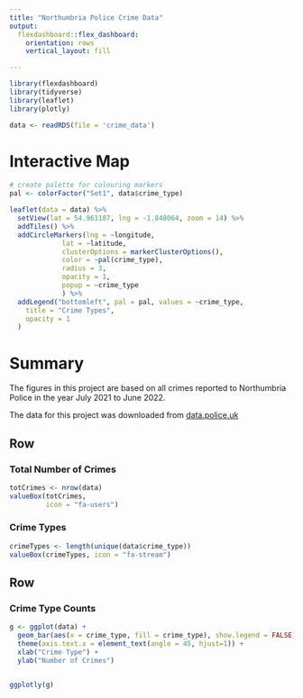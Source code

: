 ```yaml
---
title: "Northumbria Police Crime Data"
output: 
  flexdashboard::flex_dashboard:
    orientation: rows
    vertical_layout: fill

---
```


```r
library(flexdashboard)
library(tidyverse)
library(leaflet)
library(plotly)

data <- readRDS(file = 'crime_data')
```


Interactive Map
====================

```r

# create palette for colouring markers
pal <- colorFactor("Set1", data$crime_type)

leaflet(data = data) %>% 
  setView(lat = 54.961187, lng = -1.848064, zoom = 14) %>% 
  addTiles() %>% 
  addCircleMarkers(lng = ~longitude, 
             lat = ~latitude,
             clusterOptions = markerClusterOptions(),
             color = ~pal(crime_type),
             radius = 3,
             opacity = 1,
             popup = ~crime_type
             ) %>%
  addLegend("bottomleft", pal = pal, values = ~crime_type,
    title = "Crime Types",
    opacity = 1
  )
```

Summary
===================

The figures in this project are based on all crimes reported to Northumbria Police in the year July 2021 to June 2022.  

The data for this project was downloaded from [data.police.uk](data.police.uk)


Row  {data-height=200}
------------------

### Total Number of Crimes

```r

totCrimes <- nrow(data)
valueBox(totCrimes, 
         icon = "fa-users")

```


### Crime Types

```r

crimeTypes <- length(unique(data$crime_type))
valueBox(crimeTypes, icon = "fa-stream")

```



Row {data-height=800}
------------------

### Crime Type Counts

```r
g <- ggplot(data) +
  geom_bar(aes(x = crime_type, fill = crime_type), show.legend = FALSE) + 
  theme(axis.text.x = element_text(angle = 45, hjust=1)) +
  xlab("Crime Type") +
  ylab("Number of Crimes") 


ggplotly(g)
```




